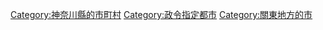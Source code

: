 {{DEFAULTSORT:Sagamihara}}
{{Commonscat|Sagamihara, Kanagawa}}

[[Category:神奈川縣的市町村|Category:神奈川縣的市町村]]
[[Category:政令指定都市|Category:政令指定都市]]
[[Category:關東地方的市|Category:關東地方的市]]